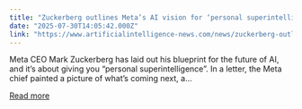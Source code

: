 ```yaml
---
title: "Zuckerberg outlines Meta’s AI vision for ‘personal superintelligence’"
date: "2025-07-30T14:05:42.000Z"
link: "https://www.artificialintelligence-news.com/news/zuckerberg-outlines-meta-ai-vision-personal-superintelligence/"
---
```


Meta CEO Mark Zuckerberg has laid out his blueprint for the future of AI, and it’s about giving you “personal superintelligence”. In a letter, the Meta chief painted a picture of what’s coming next, a...

[Read more](https://www.artificialintelligence-news.com/news/zuckerberg-outlines-meta-ai-vision-personal-superintelligence/)
